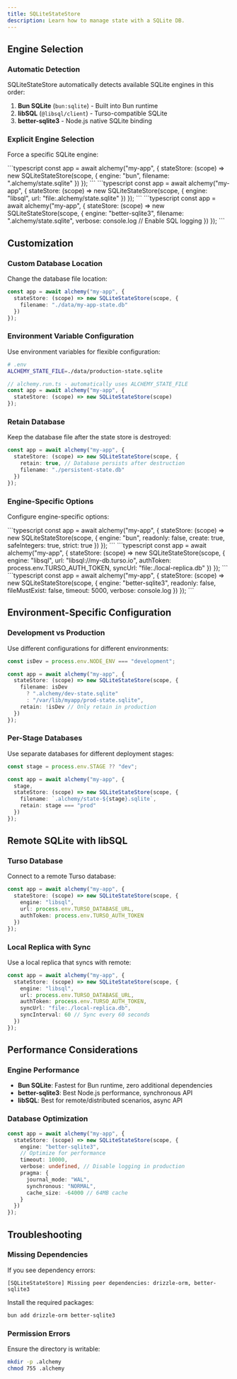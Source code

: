 ```yaml
---
title: SQLiteStateStore
description: Learn how to manage state with a SQLite DB.
---
```


## Engine Selection

### Automatic Detection

SQLiteStateStore automatically detects available SQLite engines in this order:

1. **Bun SQLite** (`bun:sqlite`) - Built into Bun runtime
2. **libSQL** (`@libsql/client`) - Turso-compatible SQLite
3. **better-sqlite3** - Node.js native SQLite binding

### Explicit Engine Selection

Force a specific SQLite engine:

<Tabs syncKey="sqliteEngine">
  <TabItem label="Bun SQLite">
    ```typescript
    const app = await alchemy("my-app", {
      stateStore: (scope) => new SQLiteStateStore(scope, {
        engine: "bun",
        filename: ".alchemy/state.sqlite"
      })
    });
    ```
  </TabItem>
  <TabItem label="libSQL">
    ```typescript
    const app = await alchemy("my-app", {
      stateStore: (scope) => new SQLiteStateStore(scope, {
        engine: "libsql",
        url: "file:.alchemy/state.sqlite"
      })
    });
    ```
  </TabItem>
  <TabItem label="better-sqlite3">
    ```typescript
    const app = await alchemy("my-app", {
      stateStore: (scope) => new SQLiteStateStore(scope, {
        engine: "better-sqlite3",
        filename: ".alchemy/state.sqlite",
        verbose: console.log // Enable SQL logging
      })
    });
    ```
  </TabItem>
</Tabs>

## Customization

### Custom Database Location

Change the database file location:

```typescript
const app = await alchemy("my-app", {
  stateStore: (scope) => new SQLiteStateStore(scope, {
    filename: "./data/my-app-state.db"
  })
});
```

### Environment Variable Configuration

Use environment variables for flexible configuration:

```sh
# .env
ALCHEMY_STATE_FILE=./data/production-state.sqlite
```

```typescript
// alchemy.run.ts - automatically uses ALCHEMY_STATE_FILE
const app = await alchemy("my-app", {
  stateStore: (scope) => new SQLiteStateStore(scope)
});
```

### Retain Database

Keep the database file after the state store is destroyed:

```typescript
const app = await alchemy("my-app", {
  stateStore: (scope) => new SQLiteStateStore(scope, {
    retain: true, // Database persists after destruction
    filename: "./persistent-state.db"
  })
});
```

### Engine-Specific Options

Configure engine-specific options:

<Tabs syncKey="sqliteEngine">
  <TabItem label="Bun SQLite">
    ```typescript
    const app = await alchemy("my-app", {
      stateStore: (scope) => new SQLiteStateStore(scope, {
        engine: "bun",
        readonly: false,
        create: true,
        safeIntegers: true,
        strict: true
      })
    });
    ```
  </TabItem>
  <TabItem label="libSQL">
    ```typescript
    const app = await alchemy("my-app", {
      stateStore: (scope) => new SQLiteStateStore(scope, {
        engine: "libsql",
        url: "libsql://my-db.turso.io",
        authToken: process.env.TURSO_AUTH_TOKEN,
        syncUrl: "file:./local-replica.db"
      })
    });
    ```
  </TabItem>
  <TabItem label="better-sqlite3">
    ```typescript
    const app = await alchemy("my-app", {
      stateStore: (scope) => new SQLiteStateStore(scope, {
        engine: "better-sqlite3",
        readonly: false,
        fileMustExist: false,
        timeout: 5000,
        verbose: console.log
      })
    });
    ```
  </TabItem>
</Tabs>

## Environment-Specific Configuration

### Development vs Production

Use different configurations for different environments:

```typescript
const isDev = process.env.NODE_ENV === "development";

const app = await alchemy("my-app", {
  stateStore: (scope) => new SQLiteStateStore(scope, {
    filename: isDev 
      ? ".alchemy/dev-state.sqlite"
      : "/var/lib/myapp/prod-state.sqlite",
    retain: !isDev // Only retain in production
  })
});
```

### Per-Stage Databases

Use separate databases for different deployment stages:

```typescript
const stage = process.env.STAGE ?? "dev";

const app = await alchemy("my-app", {
  stage,
  stateStore: (scope) => new SQLiteStateStore(scope, {
    filename: `.alchemy/state-${stage}.sqlite`,
    retain: stage === "prod"
  })
});
```

## Remote SQLite with libSQL

### Turso Database

Connect to a remote Turso database:

```typescript
const app = await alchemy("my-app", {
  stateStore: (scope) => new SQLiteStateStore(scope, {
    engine: "libsql",
    url: process.env.TURSO_DATABASE_URL,
    authToken: process.env.TURSO_AUTH_TOKEN
  })
});
```

### Local Replica with Sync

Use a local replica that syncs with remote:

```typescript
const app = await alchemy("my-app", {
  stateStore: (scope) => new SQLiteStateStore(scope, {
    engine: "libsql",
    url: process.env.TURSO_DATABASE_URL,
    authToken: process.env.TURSO_AUTH_TOKEN,
    syncUrl: "file:./local-replica.db",
    syncInterval: 60 // Sync every 60 seconds
  })
});
```
## Performance Considerations

### Engine Performance

- **Bun SQLite**: Fastest for Bun runtime, zero additional dependencies
- **better-sqlite3**: Best Node.js performance, synchronous API
- **libSQL**: Best for remote/distributed scenarios, async API

### Database Optimization

```typescript
const app = await alchemy("my-app", {
  stateStore: (scope) => new SQLiteStateStore(scope, {
    engine: "better-sqlite3",
    // Optimize for performance
    timeout: 10000,
    verbose: undefined, // Disable logging in production
    pragma: {
      journal_mode: "WAL",
      synchronous: "NORMAL",
      cache_size: -64000 // 64MB cache
    }
  })
});
```

## Troubleshooting

### Missing Dependencies

If you see dependency errors:

```
[SQLiteStateStore] Missing peer dependencies: drizzle-orm, better-sqlite3
```

Install the required packages:

```sh
bun add drizzle-orm better-sqlite3
```

### Permission Errors

Ensure the directory is writable:

```sh
mkdir -p .alchemy
chmod 755 .alchemy
```
